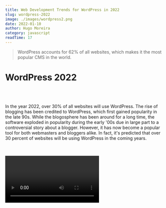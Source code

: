 ```yaml
---
title: Web Development Trends for WordPress in 2022
slug: wordpress-2022
image: ./images/wordpress2.png
date: 2022-01-10
author: Hugo Moreira
category: javascript
readTime: 17
---
```



<blockquote>
  WordPress accounts for 62% of all websites, which makes it the most popular
  CMS in the world.
</blockquote>

<h1>WordPress 2022</h1>
<br />
<br />

In the year 2022, over 30% of all websites will use WordPress. The rise of blogging
has been credited to WordPress, which first gained popularity in the late 90s. While
the blogosphere has been around for a long time, the software exploded in popularity
during the early '00s due in large part to a controversial story about a blogger.
However, it has now become a popular tool for both webmasters and bloggers alike.
In fact, it's predicted that over 30 percent of websites will be using WordPress
in the coming years.

<br />
<br />

<Video />
<br />
<br />
While WordPress was easy to set up a decade ago, it's been increasingly difficult
to make it look professional. With new technologies and tools constantly being developed
and improved, it's now easier than ever to create a beautiful, professional website.
Lesley Sim, co-founder of Newsletter Glue, predicts that no-code and low-code tools
will be the most common way to develop a website without a developer.
<br />
<br />
The design of your website is an integral part of your business. It's imperative
to highlight the features and benefits of your products. For this, use
distinctive patterns and connect with latest design trends. You can incorporate
interactive sliders, illustrations, and different shapes to attract visitors and
customers. Typography is a crucial aspect of a website, so don't neglect the
importance of typography. You'll want to use elegant Serif fonts and a rounded
layout to make your content readable and appealing.
<br />
<br />
In addition to being the most popular CMS in the world, WordPress also leads the
market in usage. In fact, WordPress accounts for 62% of all websites, which makes
it the most popular CMS in the world. Second place goes to Shopify with 5.4% of all
websites. The only thing that doesn't change is the fact that WordPress is the best
choice for many projects. But if you want to get a great website that will keep users
and visitors happy, you must learn how to customize it.
<br />
<br />
With a strong performance team, WordPress will be even more popular than it is
today. With a robust REST API, developers will be able to add new features with
the click of a button. The WordPress community has already shown itself to be an
active part of the German WordPress community, and this is only the beginning.
If you're in the mood for the latest updates, don't forget to follow WordPress
on Twitter, it's the best place to find out more about future WordPress
releases.
<br />
<br />
The WordPress platform has been around for years. It has a variety of features and
is a popular choice for many website owners. With millions of plugins, you can customize
and improve your site's appearance to fit any purpose. If you're an expert in website
design, you can also customize your site. In addition, it will continue to grow with
the latest trends. If you're a beginner, WordPress will be the perfect choice for
you.
<br />
<br />
While WordPress is a popular platform for small and medium-sized websites, it
has also been used by large enterprises. According to Matt Mullenweg, the
ecommerce megatrend is a big contributor to the growth of the platform and
WooCommerce, these technologies have increased revenue by a staggering tenfold
since the introduction of the latter in 2016. In fact, one of the most
significant new features of this version is the ability to create a custom theme
based on a theme that you already have installed on your site.
<br />
<br />
The WordPress 2022 release will bring a number of improvements and changes. The 3.6Oscar
version is no longer supported, but it's still a highly-compatible platform for most
users. Twenty-Twenty is the default theme for WordPress. It has been designed by
Anders Noren. It has the same features as the previous version, including the same
language support. The new version will also add support for a variety of popular
themes.
<br />
<br />

<blockquote display="info">
  I'm baby tumblr fanny pack tousled seitan. Man bun shaman yr, bushwick fam
  hammock williamsburg kombucha keytar VHS. Chambray street art authentic,
</blockquote>

<Link to="/posts" className="btn center-btn">
  all posts
</Link>
